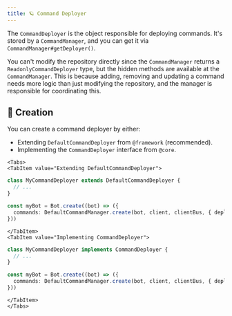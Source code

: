 ```yaml
---
title: 🪐 Command Deployer
---
```


The `CommandDeployer` is the object responsible for deploying commands. It's stored by a `CommandManager`, and you can get
it via `CommandManager#getDeployer()`.

You can't modify the repository directly since the `CommandManager` returns a `ReadonlyCommandDeployer` type, but the
hidden methods are available at the `CommandManager`. This is because adding, removing and updating a command needs more
logic than just modifying the repository, and the manager is responsible for coordinating this.

## 👷 Creation

You can create a command deployer by either:

* Extending `DefaultCommandDeployer` from `@framework` (recommended).
* Implementing the `CommandDeployer` interface from `@core`.

```mdx-code-block
<Tabs>
<TabItem value="Extending DefaultCommandDeployer">
```

```ts
class MyCommandDeployer extends DefaultCommandDeployer {
  // ...
}

const myBot = Bot.create((bot) => ({
  commands: DefaultCommandManager.create(bot, client, clientBus, { deployer: myDeployer }),
}))
```

```mdx-code-block
</TabItem>
<TabItem value="Implementing CommandDeployer">
```

```ts
class MyCommandDeployer implements CommandDeployer {
  // ...
}

const myBot = Bot.create((bot) => ({
  commands: DefaultCommandManager.create(bot, client, clientBus, { deployer: myDeployer }),
}))
```

```mdx-code-block
</TabItem>
</Tabs>
```

